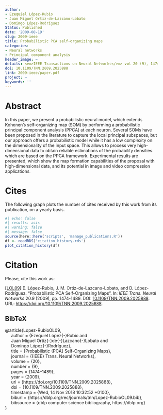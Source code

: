 ```yaml
---
author:
- Ezequiel López-Rubio
- Juan Miguel Ortiz-de-Lazcano-Lobato
- Domingo López-Rodríguez
Status: Published
date: '2009-08-19'
slug: 2009-ieee
title: Probabilistic PCA self-organizing maps
categories:
- Neural networks
- Principal component analysis
header_image: ~
details: <em>IEEE Transactions on Neural Networks</em> vol 20 (9), 1474-1489
doi: 10.1109/TNN.2009.2025888
link: 2009-ieee/paper.pdf
project: ~
keywords: ''
---
```



# Abstract


In this paper, we present a probabilistic neural model, which extends Kohonen's self-organizing map (SOM) by performing a probabilistic principal component analysis (PPCA) at each neuron. Several SOMs have been proposed in the literature to capture the local principal subspaces, but our approach offers a probabilistic model while it has a low complexity on the dimensionality of the input space. This allows to process very high-dimensional data to obtain reliable estimations of the probability densities which are based on the PPCA framework. Experimental results are presented, which show the map formation capabilities of the proposal with high-dimensional data, and its potential in image and video compression applications.





# Cites

The following graph plots the number of cites received by this work from its publication, on a yearly basis.

```r
#| echo: false
#| results: asis
#| warning: false
#| message: false
source(here::here('scripts', 'manage_publications.R'))
df <- readRDS('citation_history.rds')
plot_citation_history(df)
```


# Citation
Please, cite this work as:


<a name=bib-Lopez-RubioOL09></a>[[LOL09]](#cite-Lopez-RubioOL09) E. López-Rubio, J. M. Ortiz-de-Lazcano-Lobato, and D. López-Rodríguez. “Probabilistic PCA Self-Organizing Maps”. In: _IEEE Trans. Neural Networks_ 20.9 (2009), pp. 1474-1489. DOI: [10.1109/TNN.2009.2025888](https://doi.org/10.1109%2FTNN.2009.2025888). URL: [https://doi.org/10.1109/TNN.2009.2025888](https://doi.org/10.1109/TNN.2009.2025888).

::: {.callout-note appearance="minimal" collapse=true}

## BibTeX

@article{Lopez-RubioOL09,<br>&nbsp;&nbsp;&nbsp;&nbsp;  author    = {Ezequiel López{-}Rubio and<br>&nbsp;&nbsp;&nbsp;&nbsp;               Juan Miguel Ortiz{-}de{-}Lazcano{-}Lobato and<br>&nbsp;&nbsp;&nbsp;&nbsp;               Domingo López{-}Rodríguez},<br>&nbsp;&nbsp;&nbsp;&nbsp;  title     = {Probabilistic {PCA} Self-Organizing Maps},<br>&nbsp;&nbsp;&nbsp;&nbsp;  journal   = {{IEEE} Trans. Neural Networks},<br>&nbsp;&nbsp;&nbsp;&nbsp;  volume    = {20},<br>&nbsp;&nbsp;&nbsp;&nbsp;  number    = {9},<br>&nbsp;&nbsp;&nbsp;&nbsp;  pages     = {1474--1489},<br>&nbsp;&nbsp;&nbsp;&nbsp;  year      = {2009},<br>&nbsp;&nbsp;&nbsp;&nbsp;  url       = {https://doi.org/10.1109/TNN.2009.2025888},<br>&nbsp;&nbsp;&nbsp;&nbsp;  doi       = {10.1109/TNN.2009.2025888},<br>&nbsp;&nbsp;&nbsp;&nbsp;  timestamp = {Wed, 14 Nov 2018 10:32:52 +0100},<br>&nbsp;&nbsp;&nbsp;&nbsp;  biburl    = {https://dblp.org/rec/journals/tnn/Lopez-RubioOL09.bib},<br>&nbsp;&nbsp;&nbsp;&nbsp;  bibsource = {dblp computer science bibliography, https://dblp.org}<br>}

:::


